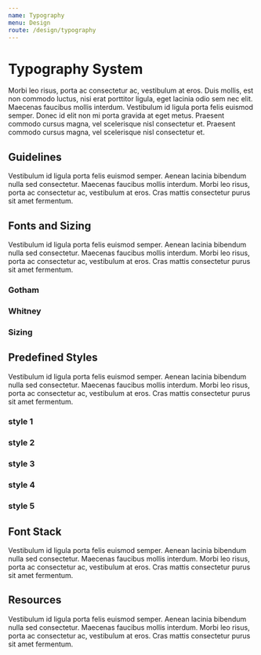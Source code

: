 ```yaml
---
name: Typography
menu: Design
route: /design/typography
---
```


# Typography System

Morbi leo risus, porta ac consectetur ac, vestibulum at eros. Duis mollis, est non commodo luctus, nisi erat porttitor ligula, eget lacinia odio sem nec elit. Maecenas faucibus mollis interdum. Vestibulum id ligula porta felis euismod semper. Donec id elit non mi porta gravida at eget metus. Praesent commodo cursus magna, vel scelerisque nisl consectetur et. Praesent commodo cursus magna, vel scelerisque nisl consectetur et.

## Guidelines

Vestibulum id ligula porta felis euismod semper. Aenean lacinia bibendum nulla sed consectetur. Maecenas faucibus mollis interdum. Morbi leo risus, porta ac consectetur ac, vestibulum at eros. Cras mattis consectetur purus sit amet fermentum.

## Fonts and Sizing

Vestibulum id ligula porta felis euismod semper. Aenean lacinia bibendum nulla sed consectetur. Maecenas faucibus mollis interdum. Morbi leo risus, porta ac consectetur ac, vestibulum at eros. Cras mattis consectetur purus sit amet fermentum.

### Gotham

### Whitney

### Sizing

## Predefined Styles

Vestibulum id ligula porta felis euismod semper. Aenean lacinia bibendum nulla sed consectetur. Maecenas faucibus mollis interdum. Morbi leo risus, porta ac consectetur ac, vestibulum at eros. Cras mattis consectetur purus sit amet fermentum.

### style 1

### style 2

### style 3

### style 4

### style 5

## Font Stack

Vestibulum id ligula porta felis euismod semper. Aenean lacinia bibendum nulla sed consectetur. Maecenas faucibus mollis interdum. Morbi leo risus, porta ac consectetur ac, vestibulum at eros. Cras mattis consectetur purus sit amet fermentum.

## Resources

Vestibulum id ligula porta felis euismod semper. Aenean lacinia bibendum nulla sed consectetur. Maecenas faucibus mollis interdum. Morbi leo risus, porta ac consectetur ac, vestibulum at eros. Cras mattis consectetur purus sit amet fermentum.
